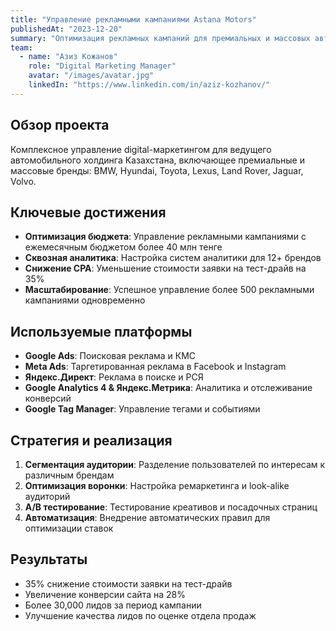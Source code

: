 ```yaml
---
title: "Управление рекламными кампаниями Astana Motors"
publishedAt: "2023-12-20"
summary: "Оптимизация рекламных кампаний для премиальных и массовых автомобильных брендов с общим бюджетом более 40 млн тенге в месяц"
team:
  - name: "Азиз Кожанов"
    role: "Digital Marketing Manager"
    avatar: "/images/avatar.jpg"
    linkedIn: "https://www.linkedin.com/in/aziz-kozhanov/"
---
```


## Обзор проекта

Комплексное управление digital-маркетингом для ведущего автомобильного холдинга Казахстана, включающее премиальные и массовые бренды: BMW, Hyundai, Toyota, Lexus, Land Rover, Jaguar, Volvo.

## Ключевые достижения

- **Оптимизация бюджета**: Управление рекламными кампаниями с ежемесячным бюджетом более 40 млн тенге
- **Сквозная аналитика**: Настройка систем аналитики для 12+ брендов
- **Снижение CPA**: Уменьшение стоимости заявки на тест-драйв на 35%
- **Масштабирование**: Успешное управление более 500 рекламными кампаниями одновременно

## Используемые платформы

- **Google Ads**: Поисковая реклама и КМС
- **Meta Ads**: Таргетированная реклама в Facebook и Instagram
- **Яндекс.Директ**: Реклама в поиске и РСЯ
- **Google Analytics 4 & Яндекс.Метрика**: Аналитика и отслеживание конверсий
- **Google Tag Manager**: Управление тегами и событиями

## Стратегия и реализация

1. **Сегментация аудитории**: Разделение пользователей по интересам к различным брендам
2. **Оптимизация воронки**: Настройка ремаркетинга и look-alike аудиторий
3. **А/B тестирование**: Тестирование креативов и посадочных страниц
4. **Автоматизация**: Внедрение автоматических правил для оптимизации ставок

## Результаты

- 35% снижение стоимости заявки на тест-драйв
- Увеличение конверсии сайта на 28%
- Более 30,000 лидов за период кампании
- Улучшение качества лидов по оценке отдела продаж